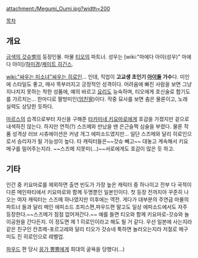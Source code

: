 {{{+1 大海恵 / Megumi Oumi }}}

attachment:/Megumi_Oumi.jpg?width=200

[[목차]]
== 개요 ==
[[금색의 갓슈벨]]의 등장인물. 마물 [[티오]]의 파트너. 성우는 [wiki:"마에다 아이(성우)" 마에다 아이]/[[하미경]]/[[케이트 히긴스]].

[[wiki:"싸우는 미소녀"싸우는 히로인]]… 인데, 직업이 '''고교생 초인기 [[아이돌]] 가수'''다. 미인에 스타일도 좋고, 매사 똑부러지고 긍정적인 성격이다. 어려움에 빠진 사람을 보면 그냥 지나치지 못하는 착한 성품에, 예의 바르고 [[요리]]도 능숙하며, 티오에게 호신술로 합기도를 가르치는… 한마디로 팔방미인([[엄친딸]])이다. 작중 묘사를 보면 춤은 물론이고, 노래 실력도 상당한 듯하다.

[[마르스]]의 습격으로부터 자신을 구해준 [[타카미네 키요마로]]에게 호감을 가졌지만 겉으로 내색하진 않는다. 하지만 연적(?) 스즈메와 만났을 땐 은근슬쩍 심술을 부렸다. 물론 작품 성격상 러브 시츄에이션은 커녕 개그 에피소드였지만… 일단 스즈메와 달리 히로인으로서 승리자가 될 가능성이 높다. 타 캐릭터들은~~갓슈 빼고~~ 대놓고 계속해서 키요메구를 밀어주는지라. ~~스즈메 지못미(...)~~서로에게도 호감이 많은 듯 하고.

== 기타 ==
인간 중 키요마로를 제외하면 출연 빈도가 가장 높은 캐릭터 중 하나이고 전부 다 국적이 다른 메인파티에서 키요마로와 함께 두명뿐인 일본인이다. 첫 등장 전까지야 꾸준히 나오는 여자 캐릭터는 스즈메 하나였지만 이후에는 역전. 게다가 대부분의 주연급 마물의 파트너 들과 달리 메인 에피소드 조피스편,파우드편 말고도 일상 에피소드에서도 자주 등장한다.~~스즈메가 점점 없어져간다.~~ 예를 들면 티오와 함께 키요마로-갓슈와 놀이공원을 간다든지. 이 정도면 제 1 히로인이라고 해도 될 거 같다. 우선 일본에 사는지라 같은 친구인 칸쵸메-포르고레와 달리 티오가 갓슈네 툭하면 놀러오는지라 저절로 메구미도 진 히로인으로 레벨업.

[[파우드]] 편 당시 [[응가 뿡뿡]]에게 희대의 굴욕을 당했다(...)
